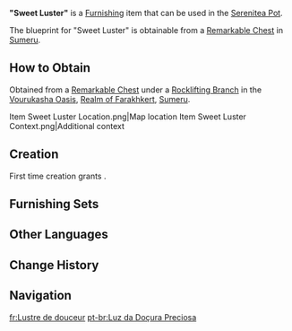 {{Furnishing Infobox
|id             = 360428
|image          = Item Sweet Luster.png
|category       = Landscape
|subcategory    = Lighting
|quality        = 3
|adeptal_energy = 60
|load           = 115
|reduced_load   = 97
|description    = A streetlight scattered amidst the flowery sea, serving as a spot for one to rest briefly. It seems to be a naturally-grown plant, blending perfectly into the surrounding scenery. Every time night falls, the lamp shines with a warm glow akin to hundreds of dancing fireflies. After one has looked at it for a time, one might almost feel a light sweetness, as if one has drunk the clearest of dew-waters...
|mention        = 
|blueprint      = Remarkable Chest
|source1        = 
}}
'''"Sweet Luster"''' is a [[Furnishing]] item that can be used in the [[Serenitea Pot]].

The blueprint for "Sweet Luster" is obtainable from a [[Remarkable Chest]] in [[Sumeru]].

==How to Obtain==
Obtained from a [[Remarkable Chest]] under a [[Rocklifting Branch]] in the [[Vourukasha Oasis]], [[Realm of Farakhkert]], [[Sumeru]].
<gallery>
Item Sweet Luster Location.png|Map location
Item Sweet Luster Context.png|Additional context
</gallery>

==Creation==
First time creation grants {{Item|Trust|24|x=60}}.
{{Recipe
|type = Creation
|time = 14h
|Adhigama Wood = 8
|Fabric = 4
|sort = Adhigama Wood;Fabric
}}

==Furnishing Sets==
{{Craft Usage|type=Furnishing Set}}

==Other Languages==
{{Other Languages
|en       = "Sweet Luster"
|zhs      = 「甘莹之光」
|zhs_rm   = "Gānyíng zhī Guāng"
|zht      = 「甘瑩之光」
|zht_rm   = "Gānyíng zhī Guāng"
|zh_tl    = 
|ja       = 「甘いホタルの光」
|ja_rm    = "Amai Hotaru no Hikari"
|ja_tl    = "Light of Sweet Firefly"
|ko       = 「감로<->의 빛」
|ko_tl    = "Light of Nectar"
|es       = Resplandor de dulzura
|es_tl    = Radiance of Sweetness
|fr       = Lustre de douceur
|fr_tl    = Luster of Sweetness
|ru       = Сладостное сияние
|ru_tl    = Sweet Radiance
|th       = "แสงสว่างอันนุ่มนวล"
|th_rm    = 
|th_tl    = 
|vi       = Ánh Sáng Lấp Lánh
|vi_tl    = 
|de       = „Schimmer der Süße“
|de_tl    = "Shimmer of Sweetness"
|id       = Kilauan Manis
|id_tl    = Sweet Luster
|pt       = Luz da Doçura Preciosa
|pt_tl    = 
|tr       = "Tatlı Işıltı"
|tr_tl    = 
|it       = Dolce lume
|it_tl    = Sweet Light
}}

==Change History==
{{Change History|3.6}}

==Navigation==
{{Furnishing Navbox|exterior}}

[[fr:Lustre de douceur]]
[[pt-br:Luz da Doçura Preciosa]]